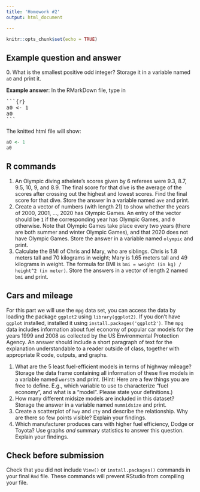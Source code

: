 ```yaml
---
title: 'Homework #2'
output: html_document

---
```


```r
knitr::opts_chunk$set(echo = TRUE)
```

## Example question and answer
0\. What is the smallest positive odd integer? Storage it in a variable named `a0` and print it.

**Example answer**:
In the RMarkDown file, type in
<pre>```{r}
a0 <- 1
a0
```</pre>
The knitted html file will show:
```r
a0 <- 1
a0
```

## R commands
1. An Olympic diving athelete's scores given by 6 referees were 9.3, 8.7, 9.5, 10, 9, and 8.9. The final score for that dive is the average of the scores after crossing out the highest and lowest scores. Find the final score for that dive. Store the answer in a variable named `ave` and print.
2. Create a vector of numbers (with length 21) to show whether the years of 2000, 2001, ..., 2020 has Olympic Games. An entry of the vector should be `1` if the corresponding year has Olympic Games, and `0` otherwise. Note that Olympic Games take place every two years (there are both summer and winter Olympic Games), and that 2020 does not have Olympic Games. Store the answer in a variable named `olympic` and print.
3. Calculate the BMI of Chris and Mary, who are siblings. Chris is 1.8 meters tall and 70 kilograms in weight; Mary is 1.65 meters tall and 49 kilograms in weight. The formula for BMI is `bmi = weight (in kg) / height^2 (in meter)`. Store the answers in a vector of length 2 named `bmi` and print.

## Cars and mileage
For this part we will use the `mpg` data set, you can access the data by loading the package `ggplot2` using `library(ggplot2)`. If you don't have `ggplot` installed, installed it using `install.packages('ggplot2')`. The `mpg` data includes information about fuel economy of popular car models
for the years 1999 and 2008 as collected by the US Environmental Protection Agency. An answer should include a short paragraph of text for the explanation understandable to a reader outside of class, together with appropriate R code, outputs, and graphs.

1. What are the 5 least fuel-efficient models in terms of highway mileage? Storage the data frame containing all information of these five models in a variable named `worst5` and print. (Hint: Here are a few things you are free to define. E.g., which variable to use to characterize "fuel economy", and what is a "model". Please state your definitions.)
2. How many different midsize models are included in this dataset? Storage the answer in a variable named `nummidsize` and print.
3. Create a scatterplot of `hwy` and `cty` and describe the relationship. Why are there so few points visible? Explain your findings.
4. Which manufacturer produces cars with higher fuel efficiency, Dodge or Toyota? Use graphs *and* summary statistics to answer this question. Explain your findings.

## Check before submission
Check that you did not include `View()` or `install.packages()` commands in your final `Rmd` file. These commands will prevent RStudio from compiling your file. 